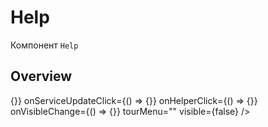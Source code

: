 
<Meta title="Components/Help" component={Help} />

# Help

Компонент `Help`

## Overview

<Preview>
  <Story name="Basic">
    <Help
      onTutorialClick={() => {}}
      onServiceUpdateClick={() => {}}
      onHelperClick={() => {}}
      onVisibleChange={() => {}}
      tourMenu=""
      visible={false}
    />
  </Story>
</Preview>
